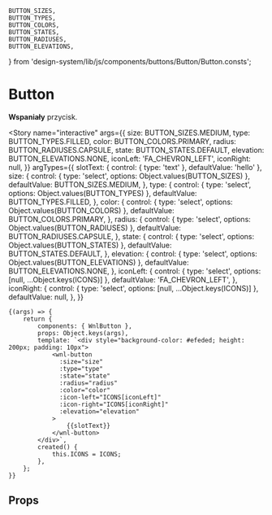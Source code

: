 
	BUTTON_SIZES,
	BUTTON_TYPES,
	BUTTON_COLORS,
	BUTTON_STATES,
	BUTTON_RADIUSES,
	BUTTON_ELEVATIONS,
} from 'design-system/lib/js/components/buttons/Button/Button.consts';

<Meta title="components/Buttons/Button" component={WnlButton} />

# Button

**Wspaniały** przycisk.

<Story
	name="interactive"
	args={{
		size: BUTTON_SIZES.MEDIUM,
		type: BUTTON_TYPES.FILLED,
		color: BUTTON_COLORS.PRIMARY,
		radius: BUTTON_RADIUSES.CAPSULE,
		state: BUTTON_STATES.DEFAULT,
		elevation: BUTTON_ELEVATIONS.NONE,
		iconLeft: 'FA_CHEVRON_LEFT',
		iconRight: null,
	}}
	argTypes={{
		slotText: { control: { type: 'text' }, defaultValue: 'hello' },
		size: {
			control: { type: 'select', options: Object.values(BUTTON_SIZES) },
			defaultValue: BUTTON_SIZES.MEDIUM,
		},
		type: {
			control: { type: 'select', options: Object.values(BUTTON_TYPES) },
			defaultValue: BUTTON_TYPES.FILLED,
		},
		color: {
			control: { type: 'select', options: Object.values(BUTTON_COLORS) },
			defaultValue: BUTTON_COLORS.PRIMARY,
		},
		radius: {
			control: { type: 'select', options: Object.values(BUTTON_RADIUSES) },
			defaultValue: BUTTON_RADIUSES.CAPSULE,
		},
		state: {
			control: { type: 'select', options: Object.values(BUTTON_STATES) },
			defaultValue: BUTTON_STATES.DEFAULT,
		},
		elevation: {
			control: { type: 'select', options: Object.values(BUTTON_ELEVATIONS) },
			defaultValue: BUTTON_ELEVATIONS.NONE,
		},
		iconLeft: {
			control: { type: 'select', options: [null, ...Object.keys(ICONS)] },
			defaultValue: 'FA_CHEVRON_LEFT',
		},
		iconRight: {
			control: { type: 'select', options: [null, ...Object.keys(ICONS)] },
			defaultValue: null,
		},
	}}
>
	{(args) => {
		return {
			components: { WnlButton },
			props: Object.keys(args),
			template: `<div style="background-color: #efeded; height: 200px; padding: 10px">
                <wnl-button
                  :size="size"
                  :type="type"
                  :state="state"
                  :radius="radius"
                  :color="color"
                  :icon-left="ICONS[iconLeft]"
                  :icon-right="ICONS[iconRight]"
                  :elevation="elevation"
                >
                    {{slotText}}
                </wnl-button>
            </div>`,
			created() {
				this.ICONS = ICONS;
			},
		};
	}}
</Story>

## Props

<Props of={WnlButton} />
